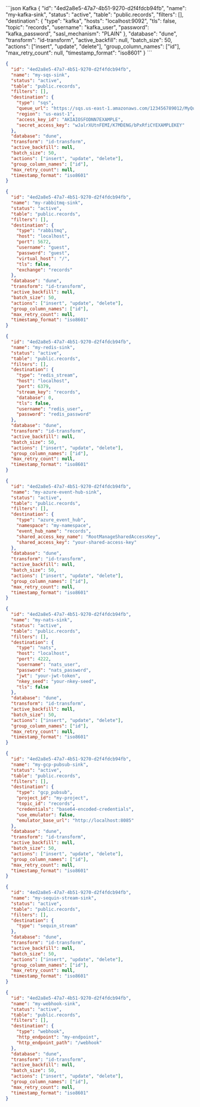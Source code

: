 <ResponseExample>
```json Kafka
{
  "id": "4ed2a8e5-47a7-4b51-9270-d2f4fdcb94fb",
  "name": "my-kafka-sink",
  "status": "active",
  "table": "public.records",
  "filters": [],
  "destination": {
    "type": "kafka",
    "hosts": "localhost:9092",
    "tls": false,
    "topic": "records",
    "username": "kafka_user",
    "password": "kafka_password",
    "sasl_mechanism": "PLAIN"
  },
  "database": "dune",
  "transform": "id-transform",
  "active_backfill": null,
  "batch_size": 50,
  "actions": ["insert", "update", "delete"],
  "group_column_names": ["id"],
  "max_retry_count": null,
  "timestamp_format": "iso8601"
}
```

```json SQS
{
  "id": "4ed2a8e5-47a7-4b51-9270-d2f4fdcb94fb",
  "name": "my-sqs-sink",
  "status": "active",
  "table": "public.records",
  "filters": [],
  "destination": {
    "type": "sqs",
    "queue_url": "https://sqs.us-east-1.amazonaws.com/123456789012/MyQueue",
    "region": "us-east-1",
    "access_key_id": "AKIAIOSFODNN7EXAMPLE",
    "secret_access_key": "wJalrXUtnFEMI/K7MDENG/bPxRfiCYEXAMPLEKEY"
  },
  "database": "dune",
  "transform": "id-transform",
  "active_backfill": null,
  "batch_size": 50,
  "actions": ["insert", "update", "delete"],
  "group_column_names": ["id"],
  "max_retry_count": null,
  "timestamp_format": "iso8601"
}
```

```json RabbitMQ
{
  "id": "4ed2a8e5-47a7-4b51-9270-d2f4fdcb94fb",
  "name": "my-rabbitmq-sink",
  "status": "active",
  "table": "public.records",
  "filters": [],
  "destination": {
    "type": "rabbitmq",
    "host": "localhost",
    "port": 5672,
    "username": "guest",
    "password": "guest",
    "virtual_host": "/",
    "tls": false,
    "exchange": "records"
  },
  "database": "dune",
  "transform": "id-transform",
  "active_backfill": null,
  "batch_size": 50,
  "actions": ["insert", "update", "delete"],
  "group_column_names": ["id"],
  "max_retry_count": null,
  "timestamp_format": "iso8601"
}
```

```json Redis
{
  "id": "4ed2a8e5-47a7-4b51-9270-d2f4fdcb94fb",
  "name": "my-redis-sink",
  "status": "active",
  "table": "public.records",
  "filters": [],
  "destination": {
    "type": "redis_stream",
    "host": "localhost",
    "port": 6379,
    "stream_key": "records",
    "database": 0,
    "tls": false,
    "username": "redis_user",
    "password": "redis_password"
  },
  "database": "dune",
  "transform": "id-transform",
  "active_backfill": null,
  "batch_size": 50,
  "actions": ["insert", "update", "delete"],
  "group_column_names": ["id"],
  "max_retry_count": null,
  "timestamp_format": "iso8601"
}
```

```json Azure Event Hub
{
  "id": "4ed2a8e5-47a7-4b51-9270-d2f4fdcb94fb",
  "name": "my-azure-event-hub-sink",
  "status": "active",
  "table": "public.records",
  "filters": [],
  "destination": {
    "type": "azure_event_hub",
    "namespace": "my-namespace",
    "event_hub_name": "records",
    "shared_access_key_name": "RootManageSharedAccessKey",
    "shared_access_key": "your-shared-access-key"
  },
  "database": "dune",
  "transform": "id-transform",
  "active_backfill": null,
  "batch_size": 50,
  "actions": ["insert", "update", "delete"],
  "group_column_names": ["id"],
  "max_retry_count": null,
  "timestamp_format": "iso8601"
}
```

```json NATS
{
  "id": "4ed2a8e5-47a7-4b51-9270-d2f4fdcb94fb",
  "name": "my-nats-sink",
  "status": "active",
  "table": "public.records",
  "filters": [],
  "destination": {
    "type": "nats",
    "host": "localhost",
    "port": 4222,
    "username": "nats_user",
    "password": "nats_password",
    "jwt": "your-jwt-token",
    "nkey_seed": "your-nkey-seed",
    "tls": false
  },
  "database": "dune",
  "transform": "id-transform",
  "active_backfill": null,
  "batch_size": 50,
  "actions": ["insert", "update", "delete"],
  "group_column_names": ["id"],
  "max_retry_count": null,
  "timestamp_format": "iso8601"
}
```

```json GCP PubSub
{
  "id": "4ed2a8e5-47a7-4b51-9270-d2f4fdcb94fb",
  "name": "my-gcp-pubsub-sink",
  "status": "active",
  "table": "public.records",
  "filters": [],
  "destination": {
    "type": "gcp_pubsub",
    "project_id": "my-project",
    "topic_id": "records",
    "credentials": "base64-encoded-credentials",
    "use_emulator": false,
    "emulator_base_url": "http://localhost:8085"
  },
  "database": "dune",
  "transform": "id-transform",
  "active_backfill": null,
  "batch_size": 50,
  "actions": ["insert", "update", "delete"],
  "group_column_names": ["id"],
  "max_retry_count": null,
  "timestamp_format": "iso8601"
}
```

```json Sequin Stream
{
  "id": "4ed2a8e5-47a7-4b51-9270-d2f4fdcb94fb",
  "name": "my-sequin-stream-sink",
  "status": "active",
  "table": "public.records",
  "filters": [],
  "destination": {
    "type": "sequin_stream"
  },
  "database": "dune",
  "transform": "id-transform",
  "active_backfill": null,
  "batch_size": 50,
  "actions": ["insert", "update", "delete"],
  "group_column_names": ["id"],
  "max_retry_count": null,
  "timestamp_format": "iso8601"
}
```

```json Webhook
{
  "id": "4ed2a8e5-47a7-4b51-9270-d2f4fdcb94fb",
  "name": "my-webhook-sink",
  "status": "active",
  "table": "public.records",
  "filters": [],
  "destination": {
    "type": "webhook",
    "http_endpoint": "my-endpoint",
    "http_endpoint_path": "/webhook"
  },
  "database": "dune",
  "transform": "id-transform",
  "active_backfill": null,
  "batch_size": 50,
  "actions": ["insert", "update", "delete"],
  "group_column_names": ["id"],
  "max_retry_count": null,
  "timestamp_format": "iso8601"
}
```
</ResponseExample>